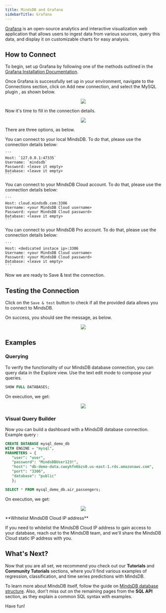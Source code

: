 ```yaml
---
title: MindsDB and Grafana
sidebarTitle: Grafana
---
```


[Grafana](https://grafana.com/) is an open-source analytics and interactive visualization web application
that allows users to ingest data from various sources, query this data, and display it on customizable charts for easy analysis. 

## How to Connect

To begin, set up Grafana by following one of the methods outlined in the [Grafana Installation Documentation](https://grafana.com/docs/grafana/latest/setup-grafana/installation/#supported-operating-systems).

Once Grafana is successfully set up in your environment, navigate to the Connections section, click on Add new connection, and select the MySQL plugin
, as shown below.

<p align="center">
  <img src="/assets/sql/grafana_1.png" />
</p>

Now it's time to fill in the connection details.

<p align="center">
  <img src="/assets/sql/grafana_2.png" />
</p>

There are three options, as below.

<Tabs>
  <Tab title="Local MindsDB">
    You can connect to your local MindsDB. To do that, please use the connection details below:
    
    ```
    Host: `127.0.0.1:47335`
    Username: `mindsdb`
    Password: <leave it empty>
    Database: <leave it empty>
    ```
  </Tab>
  <Tab title="MindsDB Cloud">
    You can connect to your MindsDB Cloud account. To do that, please use the connection details below:

    ```
    Host: cloud.mindsdb.com:3306
    Username: <your MindsDB Cloud username>
    Password: <your MindsDB Cloud password>
    Database: <leave it empty>
    ```

  </Tab>
  <Tab title="MindsDB Pro">
    You can connect to your MindsDB Pro account. To do that, please use the connection details below:

    ```
    Host: <dedicated instace ip>:3306
    Username: <your MindsDB Cloud username>
    Password: <your MindsDB Cloud password>
    Database: <leave it empty>
    ```

  </Tab>
</Tabs>

Now we are ready to Save & test the connection.

## Testing the Connection

Click on the `Save & test` button to check if all the provided data
allows you to connect to MindsDB.

On success, you should see the message, as below.

<p align="center">
  <img src="/assets/sql/grafana_3.png" />
</p>

## Examples 

### Querying

To verify the functionality of our MindsDB database connection, 
you can query data in the Explore view. Use the text edit mode to compose your queries.

```sql
SHOW FULL DATABASES;
```

On execution, we get:

<p align="center">
  <img src="/assets/sql/grafana_4.png" />
</p>

### Visual Query Builder

Now you can build a dashboard with a MindsDB database connection.
Example query :

```sql
CREATE DATABASE mysql_demo_db
WITH ENGINE = "mysql",
PARAMETERS = {
   "user": "user",
   "password": "MindsDBUser123!",
   "host": "db-demo-data.cwoyhfn6bzs0.us-east-1.rds.amazonaws.com",
   "port": "3306",
   "database": "public"
   };

SELECT * FROM mysql_demo_db.air_passengers;
```

On execution, we get:

<p align="center">
  <img src="/assets/sql/grafana_5.png" />
</p>

<Tip>
**Whitelist MindsDB Cloud IP address**

If you need to whitelist the MindsDB Cloud IP address to gain access to your
database, reach out to the MindsDB team, and we'll share the MindsDB Cloud
static IP address with you.

</Tip>

## What's Next?

Now that you are all set, we recommend you check out our **Tutorials** and
**Community Tutorials** sections, where you'll find various examples of
regression, classification, and time series predictions with MindsDB.

To learn more about MindsDB itself, follow the guide on
[MindsDB database structure](/sql/table-structure/). Also, don't miss out on the
remaining pages from the **SQL API** section, as they explain a common SQL
syntax with examples.

Have fun!
